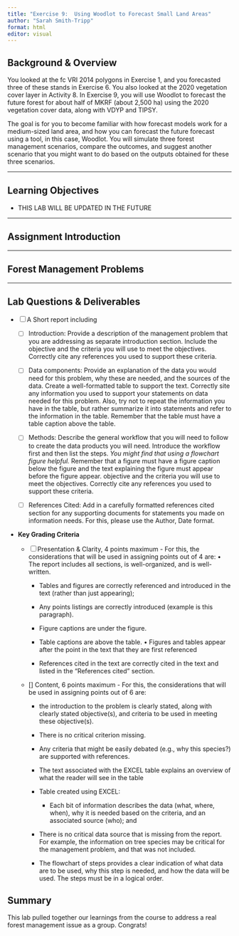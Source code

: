 ```yaml
---
title: "Exercise 9:  Using Woodlot to Forecast Small Land Areas"
author: "Sarah Smith-Tripp"
format: html
editor: visual
---
```


## Background & Overview {.unnumbered}

You looked at the fc VRI 2014 polygons in Exercise 1, and you forecasted three of these stands in Exercise 6.  You also looked at the 2020 vegetation cover layer in Activity 8.  In Exercise 9, you will use Woodlot to forecast the future forest for about half of MKRF (about 2,500 ha) using the 2020 vegetation cover data, along with VDYP and TIPSY.  

The goal is for you to become familiar with how forecast models work for a medium-sized land area, and how you can forecast the future forecast using a tool, in this case, Woodlot.  You will simulate three forest management scenarios, compare the outcomes, and suggest another scenario that you might want to do based on the outputs obtained for these three scenarios.

------------------------------------------------------------------------

## Learning Objectives {.unnumbered}

-   THIS LAB WILL BE UPDATED IN THE FUTURE

------------------------------------------------------------------------

## Assignment Introduction {.unnumbered}


------------------------------------------------------------------------

## Forest Management Problems {#sec-problems .unnumbered}


------------------------------------------------------------------------

## Lab Questions & Deliverables {#sec-turnin .unnumbered}

-   [ ] A Short report including

    -   [ ] Introduction: Provide a description of the management problem that you are addressing as separate introduction section. Include the objective and the criteria you will use to meet the objectives. Correctly cite any references you used to support these criteria.

    -   [ ] Data components: Provide an explanation of the data you would need for this problem, why these are needed, and the sources of the data. Create a well-formatted table to support the text. Correctly site any information you used to support your statements on data needed for this problem. Also, try not to repeat the information you have in the table, but rather summarize it into statements and refer to the information in the table. Remember that the table must have a table caption above the table.

    -   [ ] Methods: Describe the general workflow that you will need to follow to create the data products you will need. Introduce the workflow first and then list the steps. *You might find that using a flowchart figure helpful.* Remember that a figure must have a figure caption below the figure and the text explaining the figure must appear before the figure appear. objective and the criteria you will use to meet the objectives. Correctly cite any references you used to support these criteria.

    -   [ ] References Cited: Add in a carefully formatted references cited section for any supporting documents for statements you made on information needs. For this, please use the Author, Date format.

-   **Key Grading Criteria**

    -   [ ] Presentation & Clarity, 4 points maximum - For this, the considerations that will be used in assigning points out of 4 are: • The report includes all sections, is well-organized, and is well-written.

        -   Tables and figures are correctly referenced and introduced in the text (rather than just appearing);

        -   Any points listings are correctly introduced (example is this paragraph).

        -   Figure captions are under the figure.

        -   Table captions are above the table. • Figures and tables appear after the point in the text that they are first referenced

        -   References cited in the text are correctly cited in the text and listed in the “References cited” section.

    -   \[\] Content, 6 points maximum - For this, the considerations that will be used in assigning points out of 6 are:

        -   the introduction to the problem is clearly stated, along with clearly stated objective(s), and criteria to be used in meeting these objective(s).

        -   There is no critical criterion missing.

        -   Any criteria that might be easily debated (e.g., why this species?) are supported with references.

        -   The text associated with the EXCEL table explains an overview of what the reader will see in the table

        -   Table created using EXCEL:

            -   Each bit of information describes the data (what, where, when), why it is needed based on the criteria, and an associated source (who); and

        -   There is no critical data source that is missing from the report. For example, the information on tree species may be critical for the management problem, and that was not included.

        -   The flowchart of steps provides a clear indication of what data are to be used, why this step is needed, and how the data will be used. The steps must be in a logical order.

## Summary {.unnumbered}

This lab pulled together our learnings from the course to address a real forest management issue as a group. Congrats!
